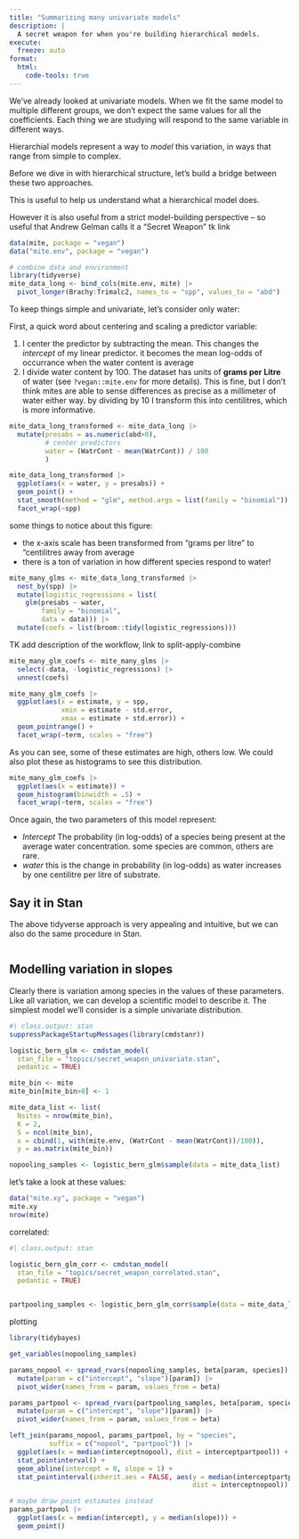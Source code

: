 ```yaml
---
title: "Summarizing many univariate models"
description: |
  A secret weapon for when you're building hierarchical models.
execute:
  freeze: auto
format:
  html:
    code-tools: true
---
```


We've already looked at univariate models.
When we fit the same model to multiple different groups, we don't expect the same values for all the coefficients.
Each thing we are studying will respond to the same variable in different ways. 

Hierarchial models represent a way to _model_ this variation, in ways that range from simple to complex. 

Before we dive in with hierarchical structure, let's build a bridge between these two approaches. 

This is useful to help us understand what a hierarchical model does.

However it is also useful from a strict model-building perspective -- so useful that Andrew Gelman calls it a "Secret Weapon" tk link


```r
data(mite, package = "vegan")
data("mite.env", package = "vegan")

# combine data and environment
library(tidyverse)
mite_data_long <- bind_cols(mite.env, mite) |> 
  pivot_longer(Brachy:Trimalc2, names_to = "spp", values_to = "abd")
```


To keep things simple and univariate, let's consider only water:

First, a quick word about centering and scaling a predictor variable:

1. I center the predictor by subtracting the mean. This changes the _intercept_ of my linear predictor. it becomes the mean log-odds of occurrance when the water content is average
2. I divide water content by 100. The dataset has units of **grams per Litre** of water (see `?vegan::mite.env` for more details). This is fine, but I don't think mites are able to sense differences as precise as a millimeter of water either way. by dividing by 10 I transform this into centilitres, which is more informative.

```r
mite_data_long_transformed <- mite_data_long |> 
  mutate(presabs = as.numeric(abd>0),
         # center predictors
         water = (WatrCont - mean(WatrCont)) / 100
         )

mite_data_long_transformed |> 
  ggplot(aes(x = water, y = presabs)) + 
  geom_point() + 
  stat_smooth(method = "glm", method.args = list(family = "binomial")) + 
  facet_wrap(~spp)
```

some things to notice about this figure: 

* the x-axis scale has been transformed from "grams per litre" to "centilitres away from average
* there is a ton of variation in how different species respond to water!

```r
mite_many_glms <- mite_data_long_transformed |> 
  nest_by(spp) |> 
  mutate(logistic_regressions = list(
    glm(presabs ~ water,
        family = "binomial",
        data = data))) |> 
  mutate(coefs = list(broom::tidy(logistic_regressions)))
```

TK add description of the workflow, link to split-apply-combine


```r
mite_many_glm_coefs <- mite_many_glms |> 
  select(-data, -logistic_regressions) |> 
  unnest(coefs)

mite_many_glm_coefs |> 
  ggplot(aes(x = estimate, y = spp,
             xmin = estimate - std.error,
             xmax = estimate + std.error)) + 
  geom_pointrange() + 
  facet_wrap(~term, scales = "free")
```

As you can see, some of these estimates are high, others low. 
We could also plot these as histograms to see this distribution.

```r
mite_many_glm_coefs |> 
  ggplot(aes(x = estimate)) + 
  geom_histogram(binwidth = .5) + 
  facet_wrap(~term, scales = "free")
```

Once again, the two parameters of this model represent:

* *Intercept* The probability (in log-odds) of a species being present at the average water concentration.
some species are common, others are rare.
* *water* this is the change in probability (in log-odds) as water increases by one centilitre per litre of substrate.


## Say it in Stan

The above tidyverse approach is very appealing and intuitive, but we can also do the same procedure in Stan.

```r

```



## Modelling variation in slopes

Clearly there is variation among species in the values of these parameters.
Like all variation, we can develop a scientific model to describe it.
The simplest model we'll consider is a simple univariate distribution.




```r
#| class.output: stan
suppressPackageStartupMessages(library(cmdstanr))

logistic_bern_glm <- cmdstan_model(
  stan_file = "topics/secret_weapon_univariate.stan", 
  pedantic = TRUE)

mite_bin <- mite
mite_bin[mite_bin>0] <- 1

mite_data_list <- list(
  Nsites = nrow(mite_bin),
  K = 2,
  S = ncol(mite_bin),
  x = cbind(1, with(mite.env, (WatrCont - mean(WatrCont))/100)),
  y = as.matrix(mite_bin))

nopooling_samples <- logistic_bern_glm$sample(data = mite_data_list)


```

let's take a look at these values:



```r
data("mite.xy", package = "vegan")
mite.xy
nrow(mite)
```

correlated:


```r
#| class.output: stan

logistic_bern_glm_corr <- cmdstan_model(
  stan_file = "topics/secret_weapon_correlated.stan", 
  pedantic = TRUE)


partpooling_samples <- logistic_bern_glm_corr$sample(data = mite_data_list)


```

plotting

```r
library(tidybayes)

get_variables(nopooling_samples)

params_nopool <- spread_rvars(nopooling_samples, beta[param, species]) |> 
  mutate(param = c("intercept", "slope")[param]) |> 
  pivot_wider(names_from = param, values_from = beta)

params_partpool <- spread_rvars(partpooling_samples, beta[param, species]) |> 
  mutate(param = c("intercept", "slope")[param]) |> 
  pivot_wider(names_from = param, values_from = beta)

left_join(params_nopool, params_partpool, by = "species",
          suffix = c("nopool", "partpool")) |> 
  ggplot(aes(x = median(interceptnopool), dist = interceptpartpool)) + 
  stat_pointinterval() + 
  geom_abline(intercept = 0, slope = 1) + 
  stat_pointinterval(inherit.aes = FALSE, aes(y = median(interceptpartpool),
                                              dist = interceptnopool))

```

```r
# maybe draw point estimates instead
params_partpool |> 
  ggplot(aes(x = median(intercept), y = median(slope))) + 
  geom_point()
```


